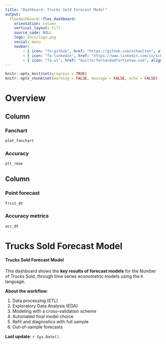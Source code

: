 ```yaml
---
title: "Dashboard: Trucks Sold Forecast Model"
output: 
  flexdashboard::flex_dashboard:
    orientation: column
    vertical_layout: fill
    source_code: NULL
    logo: docs/logo.png
    social: menu
    navbar:
        - { icon: "fa-github", href: "https://github.com/schoulten", align: right }
        - { icon: "fa-linkedin", href: "https://www.linkedin.com/in/schoulten/", align: right }
        - { icon: "fa-at", href: "mailto:fernando@fortietwo.com", align: right }
---
```


<script>
$('.navbar-logo').wrap('<a href="https://fortietwo.com/" target=_blank>');
</script>

<style>                     
.navbar {
  background-color:#282f6b;
}
.navbar-inverse .navbar-nav > li > a:hover,
.navbar-inverse .navbar-nav > li > a:focus {
  color: #ffffff;
    background-color: #ffffff21;
}
.navbar-inverse .navbar-nav > .active > a,
.navbar-inverse .navbar-nav > .active > a:hover,
.navbar-inverse .navbar-nav > .active > a:focus {
  color: #ffffff;
    background-color: #ffffff21;
}
.navbar-inverse .navbar-toggle:hover,
.navbar-inverse .navbar-toggle:focus {
  background-color: #ffffff21;
}
.navbar-inverse .navbar-nav > .open > a,
.navbar-inverse .navbar-nav > .open > a:hover,
.navbar-inverse .navbar-nav > .open > a:focus {
  background-color: #ffffff21;
    color: #ffffff;
}
.dropdown-menu > li > a:hover,
.dropdown-menu > li > a:focus {
  text-decoration: none;
  color: #ffffff;
    background-color: #282f6b;
}
.dropdown-menu > .active > a,
.dropdown-menu > .active > a:hover,
.dropdown-menu > .active > a:focus {
  color: #ffffff;
    text-decoration: none;
  outline: 0;
  background-color: #282f6b;
}
.nav-tabs-custom > .nav-tabs > li.active {
  border-top-color: #282f6b;
}
</style>

```r
knitr::opts_knit$set(progress = TRUE)
knitr::opts_chunk$set(warning = FALSE, message = FALSE, echo = FALSE)
```



Overview
=====================================


Column {data-width=600}
-------------------------------------

### Fanchart {.no-title}

```r
plot_fanchart
```

### Accuracy {.no-title}

```r
plt_rmse
```


Column
-------------------------------------

### Point forecast {.no-title}

```r
frcst_dt
```


### Accuracy metrics {.no-title}

```r
acc_dt
```



Trucks Sold Forecast Model {.sidebar data-width=250}
=====================================

#### **Trucks Sold Forecast Model**
This dashboard shows the **key results of forecast models** for the Number of Trucks Sold, through time series econometric models using the `R` language.

**About the workflow**:

1) Data processing (ETL)<br>
2) Exploratory Data Analysis (EDA)<br>
3) Modeling with a cross-validation scheme<br>
4) Automated final model choice<br>
5) Refit and diagnostics with full sample<br>
6) Out-of-sample forecasts<br>


**Last update**: `r Sys.Date()`.
